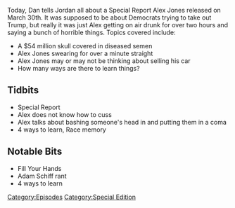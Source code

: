 {{DEFAULTSORT:
    #_EPISODE_0026:March 30 (Special Report)
}}{{Episode
    | title           = March 30 (Special Report)
    | caption         = Listen to this episode on [https://knowledgefight.libsyn.com/knowledge-fight-march-30-special-report Libsyn] [https://open.spotify.com/episode/15RwzX2byWrGmXmlKXXnEO Spotify]
    | episodeNumber   = 26
    | length          = 02:56:43
    | airDate         = April 3, 2017
    | coverageDate    = March 30, 2017
    | episodeType     = [[:Category:Special Edition|Special Edition]]
    | oocDrop         = Getting directives BABY, from George-Frikken-Washington
    | previousEpisode = [[25: Dennis Montgomery Investigation]]
    | nextEpisode     = [[27: March 31, 2017]]
}}

{{Stub}}

Today, Dan tells Jordan all about a Special Report Alex Jones released on March 30th. It was supposed to be about Democrats trying to take out Trump, but really it was just Alex getting on air drunk for over two hours and saying a bunch of horrible things. Topics covered include:

*<span id="yui_3_17_2_1_1491021558020_97855">A $54 million skull covered in diseased semen</span>
*<span id="yui_3_17_2_1_1491021558020_98320">Alex Jones swearing for over a minute straight</span>
*<span id="yui_3_17_2_1_1491021558020_98567">Alex Jones may or may not be thinking about selling his car</span>
*<span id="yui_3_17_2_1_1491021558020_99201">How many ways are there to learn things?</span>

==Tidbits==

*Special Report
*Alex does not know how to cuss
*Alex talks about bashing someone's head in and putting them in a coma
*4 ways to learn, Race memory

==Notable Bits==

*Fill Your Hands
*Adam Schiff rant
*4 ways to learn

[[Category:Episodes]]
[[Category:Special Edition]]
